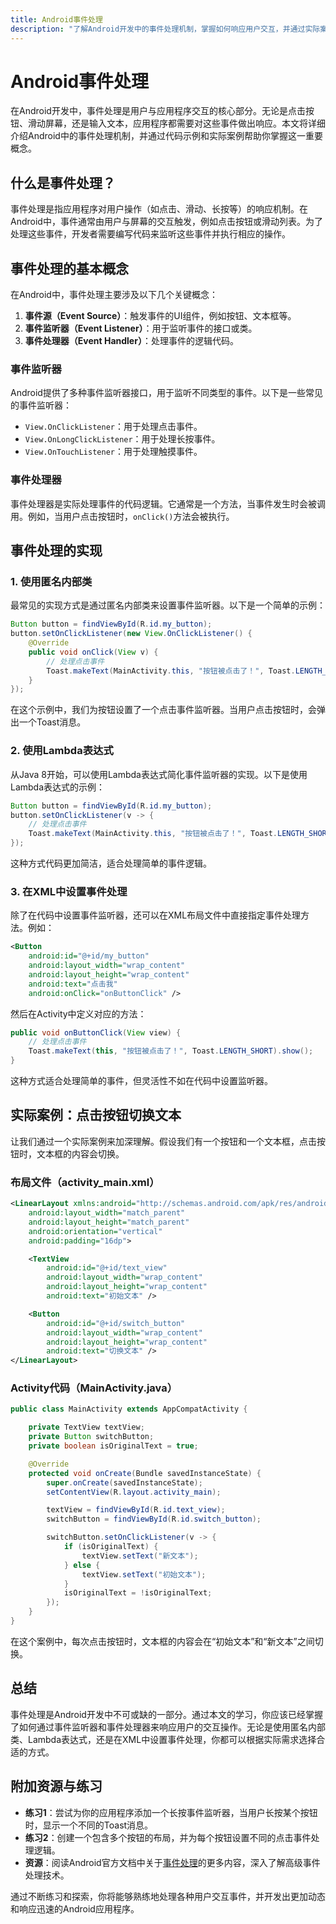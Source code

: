```yaml
---
title: Android事件处理
description: "了解Android开发中的事件处理机制，掌握如何响应用户交互，并通过实际案例加深理解。"
---
```


# Android事件处理

在Android开发中，事件处理是用户与应用程序交互的核心部分。无论是点击按钮、滑动屏幕，还是输入文本，应用程序都需要对这些事件做出响应。本文将详细介绍Android中的事件处理机制，并通过代码示例和实际案例帮助你掌握这一重要概念。

## 什么是事件处理？

事件处理是指应用程序对用户操作（如点击、滑动、长按等）的响应机制。在Android中，事件通常由用户与屏幕的交互触发，例如点击按钮或滑动列表。为了处理这些事件，开发者需要编写代码来监听这些事件并执行相应的操作。

## 事件处理的基本概念

在Android中，事件处理主要涉及以下几个关键概念：

1. **事件源（Event Source）**：触发事件的UI组件，例如按钮、文本框等。
2. **事件监听器（Event Listener）**：用于监听事件的接口或类。
3. **事件处理器（Event Handler）**：处理事件的逻辑代码。

### 事件监听器

Android提供了多种事件监听器接口，用于监听不同类型的事件。以下是一些常见的事件监听器：

- `View.OnClickListener`：用于处理点击事件。
- `View.OnLongClickListener`：用于处理长按事件。
- `View.OnTouchListener`：用于处理触摸事件。

### 事件处理器

事件处理器是实际处理事件的代码逻辑。它通常是一个方法，当事件发生时会被调用。例如，当用户点击按钮时，`onClick()`方法会被执行。

## 事件处理的实现

### 1. 使用匿名内部类

最常见的实现方式是通过匿名内部类来设置事件监听器。以下是一个简单的示例：

```java
Button button = findViewById(R.id.my_button);
button.setOnClickListener(new View.OnClickListener() {
    @Override
    public void onClick(View v) {
        // 处理点击事件
        Toast.makeText(MainActivity.this, "按钮被点击了！", Toast.LENGTH_SHORT).show();
    }
});
```

在这个示例中，我们为按钮设置了一个点击事件监听器。当用户点击按钮时，会弹出一个Toast消息。

### 2. 使用Lambda表达式

从Java 8开始，可以使用Lambda表达式简化事件监听器的实现。以下是使用Lambda表达式的示例：

```java
Button button = findViewById(R.id.my_button);
button.setOnClickListener(v -> {
    // 处理点击事件
    Toast.makeText(MainActivity.this, "按钮被点击了！", Toast.LENGTH_SHORT).show();
});
```

这种方式代码更加简洁，适合处理简单的事件逻辑。

### 3. 在XML中设置事件处理

除了在代码中设置事件监听器，还可以在XML布局文件中直接指定事件处理方法。例如：

```xml
<Button
    android:id="@+id/my_button"
    android:layout_width="wrap_content"
    android:layout_height="wrap_content"
    android:text="点击我"
    android:onClick="onButtonClick" />
```

然后在Activity中定义对应的方法：

```java
public void onButtonClick(View view) {
    // 处理点击事件
    Toast.makeText(this, "按钮被点击了！", Toast.LENGTH_SHORT).show();
}
```

这种方式适合处理简单的事件，但灵活性不如在代码中设置监听器。

## 实际案例：点击按钮切换文本

让我们通过一个实际案例来加深理解。假设我们有一个按钮和一个文本框，点击按钮时，文本框的内容会切换。

### 布局文件（activity_main.xml）

```xml
<LinearLayout xmlns:android="http://schemas.android.com/apk/res/android"
    android:layout_width="match_parent"
    android:layout_height="match_parent"
    android:orientation="vertical"
    android:padding="16dp">

    <TextView
        android:id="@+id/text_view"
        android:layout_width="wrap_content"
        android:layout_height="wrap_content"
        android:text="初始文本" />

    <Button
        android:id="@+id/switch_button"
        android:layout_width="wrap_content"
        android:layout_height="wrap_content"
        android:text="切换文本" />
</LinearLayout>
```

### Activity代码（MainActivity.java）

```java
public class MainActivity extends AppCompatActivity {

    private TextView textView;
    private Button switchButton;
    private boolean isOriginalText = true;

    @Override
    protected void onCreate(Bundle savedInstanceState) {
        super.onCreate(savedInstanceState);
        setContentView(R.layout.activity_main);

        textView = findViewById(R.id.text_view);
        switchButton = findViewById(R.id.switch_button);

        switchButton.setOnClickListener(v -> {
            if (isOriginalText) {
                textView.setText("新文本");
            } else {
                textView.setText("初始文本");
            }
            isOriginalText = !isOriginalText;
        });
    }
}
```

在这个案例中，每次点击按钮时，文本框的内容会在“初始文本”和“新文本”之间切换。

## 总结

事件处理是Android开发中不可或缺的一部分。通过本文的学习，你应该已经掌握了如何通过事件监听器和事件处理器来响应用户的交互操作。无论是使用匿名内部类、Lambda表达式，还是在XML中设置事件处理，你都可以根据实际需求选择合适的方式。

## 附加资源与练习

- **练习1**：尝试为你的应用程序添加一个长按事件监听器，当用户长按某个按钮时，显示一个不同的Toast消息。
- **练习2**：创建一个包含多个按钮的布局，并为每个按钮设置不同的点击事件处理逻辑。
- **资源**：阅读Android官方文档中关于[事件处理](https://developer.android.com/guide/topics/ui/ui-events)的更多内容，深入了解高级事件处理技术。

通过不断练习和探索，你将能够熟练地处理各种用户交互事件，并开发出更加动态和响应迅速的Android应用程序。